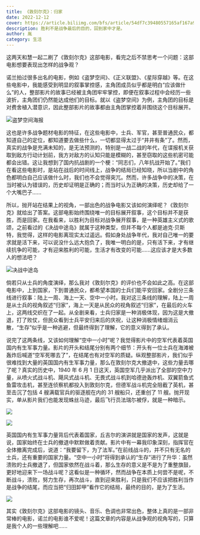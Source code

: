 ```yaml
---
title: 《敦刻尔克》：归家
date: 2022-12-12
cover: https://article.biliimg.com/bfs/article/54df7c39480557165af167a9c005550ef7c9c9ff.jpg
description: 胜利不是战争最后的目的，回到家中才是。
author: 胤
category: 生活
---
```



这两天和慧一起二刷了《敦刻尔克》这部电影，看完之后不禁思考一个问题：这部电影想要表现出怎样的战争观？

诺兰拍过很多出名的电影，例如《盗梦空间》、《正义联盟》、《星际穿越》等。在这些电影中，我能感受到明显的叙事掌控感，主角团成员似乎都是明白“应该做什么”的人，整部影片的故事已经被主角团牢牢掌控，即便在叙事过程中会经历一些波折，主角团们仍然能达成他们的目标。就以《盗梦空间》为例，主角团的目标是对费舍植入潜意识，因此整部影片的故事都由主角团掌控着并围绕这个目标展开。

<Image
  src="https://article.biliimg.com/bfs/article/3352639c66914394fbf1a859ce489d234df21f97.jpg"
  alt="盗梦空间海报"
  withFancyBox={true}
/>

这也是许多战争题材电影的特征，在这些电影中，士兵、军官，甚至普通民众，都知道自己的定位，都知道要去做些什么，一切都显得太过于“井井有条”了。然而，真实的战争是充满未知的，是无法预测的，特别是一战二战的年代，在谍报机关获取到敌方行动计划前，我方对敌方的认知只能是模糊的，甚至窃取的这些机密可能都会出错。这让我想到了国内抗战剧的一个梗：“同志们，八年抗战开始了。”我们在看这些电影时，是站在战后的时间线上，战争的结局已经知晓，所以当剧中的角色都明白自己应该做什么时，我们也不会觉得突兀。然而，许多战争中的决策，在当时被认为错误的，历史却证明是正确的；而当时认为正确的决策，历史却给了一个大嘴巴子......

所以，抛开站在结果上的视角，一部出色的战争电影又该如何演绎呢？《敦刻尔克》就给出了答案。这部电影始终围绕唯一的目标展开叙事，这个目标并不是获胜，而是回家。在我看来，以胜利为目标对战争展开叙事，是一种英雄主义式的歌颂，之前看过的《决战中途岛》就属于这种类型，但并不每个人都是迪克·贝斯特，我觉得，这样的电影离现实太过遥远。假如身处战争年代，我对自己唯一的要求就是活下来，可以说没什么远大抱负了，我唯一明白的是，只有活下来，才有继续抗争的可能，才有迎来胜利的可能，生活才有改变的可能......这应该才是大多数人的想法吧？

<Image
  src="https://article.biliimg.com/bfs/article/efa8b7fb596aff3afe0cce9fc6ea9889fc1ec308.jpg"
  alt="决战中途岛"
  withFancyBox={true}
/>

倘若只从士兵的角度演绎，那么我对《敦刻尔克》的评价也不会如此之高。在这部电影中，上到国家，下到普通民众，都希望本国的士兵们能平安回家。全剧分三条线进行叙事：陆上一周、海上一天、空中一小时。我对这三条线的理解，陆上一周是从士兵的视角叙述“归家”，海上一天是从民众的视角叙述“归家”，在最后的火车上，这两线交织在了一起。从全剧来看，士兵归家是一种消极体现，因为这是大撤退，打了败仗，但民众看到士兵平安归来后的庆祝，让这种消极情绪烟消云散，“生存”似乎是一种逃避，但最终得到了理解，它的意义得到了承认。

说完了这两条线，又该如何理解“空中一小时”呢？我觉得影片中的空军代表着英国国内有生军事力量。影片的开头和结尾分别有两个细节：开头有一位士兵在海滩被轰炸后喊道“空军死哪去了”，在结尾也有对空军的质疑。纵观整部影片，我们似乎很难找到大量的英国国内有生军事力量，那么在敦刻尔克大撤退中，这些力量去哪了呢？真实的历史中，1940 年 6 月 1 日这天，英国空军几乎派出了全部的空中力量，从喷火式战斗机、飓风式战斗机、无畏式战斗机到哈德逊轰炸机、双翼箭鱼式鱼雷攻击机，甚至连侦察机都投入到敦刻尔克，但德军战斗机完全阻截了英机，甚至击沉了包括 4 艘满载官兵的驱逐舰在内的 31 艘船只，还重创了 11 艘。抛开现实，单从影片我们也能发现蛛丝马迹，最后飞行员法瑞尓被俘，就是一种暗示。

<Image
  src="https://article.biliimg.com/bfs/article/e79829515983fbde2dc08c5b80ab9dd498441cfa.png"
  withFancyBox={true}
/>

<Image
  src="https://article.biliimg.com/bfs/article/29f03a6f03bba7e93912523843d0e273349c88a8.png"
  withFancyBox={true}
/>

英国国内有生军事力量背后代表着国家，丘吉尔的演讲就是国家的发声，这就是说，国家始终在士兵的撤退中默默做着贡献。影片中有一幕我印象深刻，指挥官在全体撤离完成后，说道：“我要留下，为了法军。”在前线战斗的，并不只有无名的士兵，还有重要的国家力量。“空中一小时”将得到承认的“生存”进行了升华：虽然溃败的士兵撤退了，但国家依然在战斗着，那么生存的意义是不是为了重整旗鼓，更好地迎来下一场战斗呢？这看似是一种循环，然而战争在本质上何尝不是呢，不断战斗，溃败，努力生存，再次战斗，直到迎来胜利，只是我们不应该把胜利当作是战争的结尾，而应当把“归田卸甲”看作它的结局，最终的目的，是为了生活。

<Image
  src="https://article.biliimg.com/bfs/article/b09c60e2b63781df3acdeebc77532c0095ccec76.png"
  withFancyBox={true}
/>

其实《敦刻尔克》这部电影的镜头、音乐、色调也非常出色，整体上真的是一部非常棒的电影，诺兰的电影谁不爱呢！这篇文章的内容是从战争观的视角写的，只算是我个人的一些理解吧......

